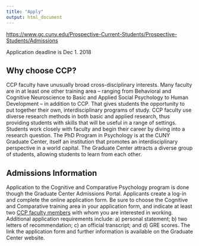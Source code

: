 ```yaml
---
title: "Apply"
output: html_document
---
```


[https://www.gc.cuny.edu/Prospective-Current-Students/Prospective-Students/Admissions](https://www.gc.cuny.edu/Prospective-Current-Students/Prospective-Students/Admissions)

Application deadline is Dec 1. 2018

## Why choose CCP?

CCP faculty have unusually broad cross-disciplinary interests. Many faculty are in at least one other training area – ranging from Behavioral and Cognitive Neuroscience to Basic and Applied Social Psychology to Human Development – in addition to CCP. That gives students the opportunity to put together their own, interdisciplinary programs of study. CCP faculty use diverse research methods in both basic and applied research, thus providing students with skills that will be useful in a range of settings. Students work closely with faculty and begin their career by diving into a research question. The PhD Program in Psychology is at the CUNY Graduate Center, itself an institution that promotes an interdisciplinary perspective in a world capital. The Graduate Center attracts a diverse group of students, allowing students to learn from each other.

## Admissions Information

Application to the Cognitive and Comparative Psychology program is done though the Graduate Center Admissions Portal. Applicants create a log-in and complete the online application form. Be sure to choose the Cognitive and Comparative training area in your application form, and indicate at least two [CCP faculty members]() with whom you are interested in working. Additional application requirements include: a) personal statement; b) two letters of recommendation; c) an official transcript; and d) GRE scores. The link the application form and further information is available on the Graduate Center website.


